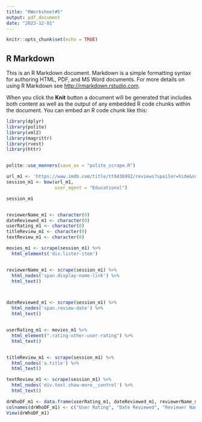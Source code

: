 ```yaml
---
title: "RWorksheet#5"
output: pdf_document
date: "2023-12-01"
---
```


```r
knitr::opts_chunk$set(echo = TRUE)
```

## R Markdown

This is an R Markdown document. Markdown is a simple formatting syntax for authoring HTML, PDF, and MS Word documents. For more details on using R Markdown see <http://rmarkdown.rstudio.com>.

When you click the **Knit** button a document will be generated that includes both content as well as the output of any embedded R code chunks within the document. You can embed an R code chunk like this:

```r
library(dplyr)
library(polite)
library(xml2)
library(magrittr)
library(rvest)
library(httr)


polite::use_manners(save_as = "polite_scrape.R")

url_m1 <- 'https://www.imdb.com/title/tt0436992/reviews?spoiler=hide&sort=curated&dir=desc&ratingFilter=0'
session_m1 <- bow(url_m1,
                  user_agent = "Educational")

session_m1


reviewerName_m1 <- character(0)
dateReviewed_m1 <- character(0)
userRating_m1 <- character(0)
titleReview_m1 <- character(0)
textReview_m1 <- character(0)

movies_m1 <- scrape(session_m1) %>% 
  html_elements('div.lister-item')


reviewerName_m1 <- scrape(session_m1) %>%
  html_nodes('span.display-name-link') %>%
  html_text()



dateReviewed_m1 <- scrape(session_m1) %>%
  html_nodes('span.review-date') %>%
  html_text()


userRating_m1 <- movies_m1 %>% 
  html_element(".rating-other-user-rating") %>% 
  html_text()


titleReview_m1 <- scrape(session_m1) %>%
  html_nodes('a.title') %>%
  html_text()

textReview_m1 <- scrape(session_m1) %>%
  html_nodes('div.text.show-more__control') %>%
  html_text()

drWhoDF_m1 <- data.frame(userRating_m1, dateReviewed_m1, reviewerName_m1, titleReview_m1, textReview_m1)
colnames(drWhoDF_m1) <- c("User Rating", "Date Reviewed", "Reviewer Name", "Title Review", "Text Review")
View(drWhoDF_m1)
```

